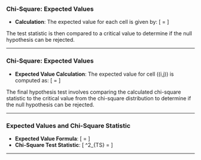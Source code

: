 ### Chi-Square: Expected Values

- **Calculation**: The expected value for each cell is given by:
  \[
  \text{Expected Value} = \frac{\text{Row Total} \times \text{Column Total}}{\text{Overall Total}}
  \]

The test statistic is then compared to a critical value to determine if the null hypothesis can be rejected.

---

### Chi-Square: Expected Values

- **Expected Value Calculation**: The expected value for cell \((i,j)\) is computed as:
  \[
  \text{Expected Value} = \frac{\text{Row Total} \times \text{Column Total}}{\text{Overall Total}}
  \]

The final hypothesis test involves comparing the calculated chi-square statistic to the critical value from the chi-square distribution to determine if the null hypothesis can be rejected.


---

### Expected Values and Chi-Square Statistic

- **Expected Value Formula**:
  \[
  \text{Expected Value} = \frac{\text{Row Total} \times \text{Column Total}}{\text{Overall Total}}
  \]
- **Chi-Square Test Statistic**:
  \[
  \chi^2_{TS} = \sum \frac{(n_i - e_i)^2}{e_i}
  \]

---
